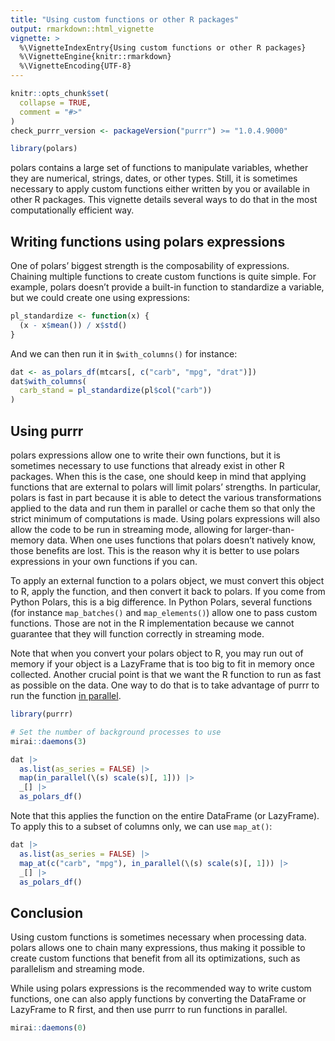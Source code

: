 ```yaml
---
title: "Using custom functions or other R packages"
output: rmarkdown::html_vignette
vignette: >
  %\VignetteIndexEntry{Using custom functions or other R packages}
  %\VignetteEngine{knitr::rmarkdown}
  %\VignetteEncoding{UTF-8}
---
```


```r
knitr::opts_chunk$set(
  collapse = TRUE,
  comment = "#>"
)
check_purrr_version <- packageVersion("purrr") >= "1.0.4.9000"
```

```r
library(polars)
```

polars contains a large set of functions to manipulate variables, whether they are numerical, strings, dates, or other types.
Still, it is sometimes necessary to apply custom functions either written by you or available in other R packages.
This vignette details several ways to do that in the most computationally efficient way.

## Writing functions using polars expressions

One of polars' biggest strength is the composability of expressions.
Chaining multiple functions to create custom functions is quite simple.
For example, polars doesn't provide a built-in function to standardize a variable, but we could create one using expressions:

```r
pl_standardize <- function(x) {
  (x - x$mean()) / x$std()
}
```

And we can then run it in `$with_columns()` for instance:
```r
dat <- as_polars_df(mtcars[, c("carb", "mpg", "drat")])
dat$with_columns(
  carb_stand = pl_standardize(pl$col("carb"))
)
```

## Using purrr

polars expressions allow one to write their own functions, but it is sometimes necessary to use functions that already exist in other R packages.
When this is the case, one should keep in mind that applying functions that are external to polars will limit polars' strengths.
In particular, polars is fast in part because it is able to detect the various transformations applied to the data and run them in parallel or cache them so that only the strict minimum of computations is made.
Using polars expressions will also allow the code to be run in streaming mode, allowing for larger-than-memory data.
When one uses functions that polars doesn't natively know, those benefits are lost.
This is the reason why it is better to use polars expressions in your own functions if you can.

To apply an external function to a polars object, we must convert this object to R, apply the function, and then convert it back to polars.
If you come from Python Polars, this is a big difference.
In Python Polars, several functions (for instance `map_batches()` and `map_elements()`) allow one to pass custom functions.
Those are not in the R implementation because we cannot guarantee that they will function correctly in streaming mode.

Note that when you convert your polars object to R, you may run out of memory if your object is a LazyFrame that is too big to fit in memory once collected.
Another crucial point is that we want the R function to run as fast as possible on the data.
One way to do that is to take advantage of purrr to run the function [in parallel](https://purrr.tidyverse.org/reference/in_parallel.html).

```r
library(purrr)

# Set the number of background processes to use
mirai::daemons(3)

dat |>
  as.list(as_series = FALSE) |>
  map(in_parallel(\(s) scale(s)[, 1])) |>
  _[] |>
  as_polars_df()
```

Note that this applies the function on the entire DataFrame (or LazyFrame).
To apply this to a subset of columns only, we can use `map_at()`:

```r
dat |>
  as.list(as_series = FALSE) |>
  map_at(c("carb", "mpg"), in_parallel(\(s) scale(s)[, 1])) |>
  _[] |>
  as_polars_df()
```


## Conclusion

Using custom functions is sometimes necessary when processing data.
polars allows one to chain many expressions, thus making it possible to create custom functions that benefit from all its optimizations, such as parallelism and streaming mode.

While using polars expressions is the recommended way to write custom functions, one can also apply functions by converting the DataFrame or LazyFrame to R first, and then use purrr to run functions in parallel.

<!-- Reset daemons to avoid errors in other vignettes that might use them -->
```r
mirai::daemons(0)
```
